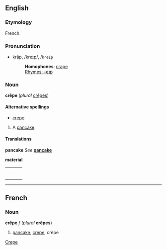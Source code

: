 ==English==
===Etymology===
French

===Pronunciation===
*krāp, /kreɪp/, /<tt>kreIp</tt>
*:'''Homophones''': [[crape]]
*:[[Rhymes:English:-eɪp|Rhymes: -eɪp]]

=== Noun ===
'''crêpe''' (''plural'' [[crêpes]])

====Alternative spellings====
*[[crepe]]

#A [[pancake]].
<!--add definition meaning "material" here-->

==== Translations ====
'''pancake'''
''See'' '''[[pancake]]'''

'''material'''
{| border=0  width=100%
|-
|bgcolor="#FFFFE0" valign=top width=48%|
{|
<!--Put translations for languages from A to I here-->
|}
| width=1% |
|bgcolor="#FFFFE0" valign=top width=48%|
{|
<!--Put translations for languages from J to Z here-->
|}
|}

[[Category:English words spelled with diacritics or ligatures|Crepe]]

----
==French==
===Noun===
'''crêpe''' ''f'' (''plural'' '''crêpes''')

#[[pancake]], [[crepe]], crêpe